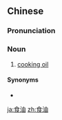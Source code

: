 ==Chinese==
{{zh-forms}}

===Pronunciation===
{{zh-pron
|m=shíyóu
|c=sik6 jau4
|mn=chia̍h-iû
|cat=n
}}

===Noun===
{{zh-noun}}

# [[cooking oil]]

====Synonyms====
* {{zh-l|食用油}}

[[ja:食油]]
[[zh:食油]]